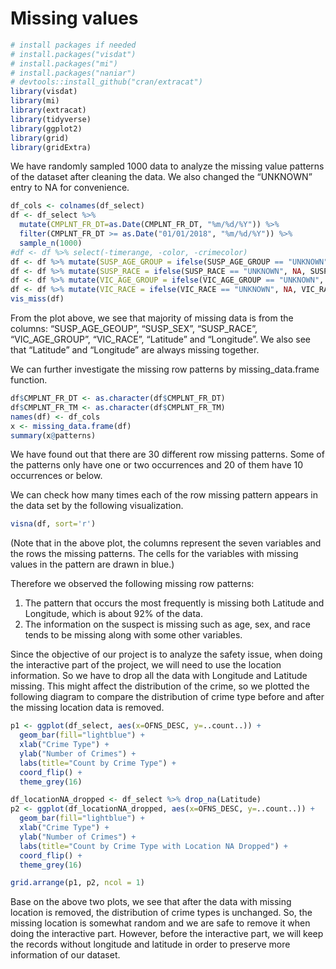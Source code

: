 # Missing values

```r
# install packages if needed
# install.packages("visdat")
# install.packages("mi")
# install.packages("naniar")
# devtools::install_github("cran/extracat")
library(visdat)
library(mi)
library(extracat)
library(tidyverse)
library(ggplot2)
library(grid)
library(gridExtra)
```

We have randomly sampled 1000 data to analyze the missing value patterns of the dataset after cleaning the data. We also changed the "UNKNOWN" entry to NA for convenience.

```r
df_cols <- colnames(df_select)
df <- df_select %>%
  mutate(CMPLNT_FR_DT=as.Date(CMPLNT_FR_DT, "%m/%d/%Y")) %>%
  filter(CMPLNT_FR_DT >= as.Date("01/01/2018", "%m/%d/%Y")) %>% 
  sample_n(1000)
#df <- df %>% select(-timerange, -color, -crimecolor)
df <- df %>% mutate(SUSP_AGE_GROUP = ifelse(SUSP_AGE_GROUP == "UNKNOWN", NA, SUSP_AGE_GROUP))
df <- df %>% mutate(SUSP_RACE = ifelse(SUSP_RACE == "UNKNOWN", NA, SUSP_RACE))
df <- df %>% mutate(VIC_AGE_GROUP = ifelse(VIC_AGE_GROUP == "UNKNOWN", NA, VIC_AGE_GROUP))
df <- df %>% mutate(VIC_RACE = ifelse(VIC_RACE == "UNKNOWN", NA, VIC_RACE))
vis_miss(df)
```

From the plot above, we see that majority of missing data is from the columns: "SUSP_AGE_GEOUP", "SUSP_SEX", "SUSP_RACE", "VIC_AGE_GROUP", "VIC_RACE", "Latitude" and "Longitude". We also see that "Latitude" and "Longitude" are always missing together. 

We can further investigate the missing row patterns by missing_data.frame function.

```r
df$CMPLNT_FR_DT <- as.character(df$CMPLNT_FR_DT)
df$CMPLNT_FR_TM <- as.character(df$CMPLNT_FR_TM)
names(df) <- df_cols
x <- missing_data.frame(df)
summary(x@patterns) 
```

We have found out that there are 30 different row missing patterns. Some of the patterns only have one or two occurrences and 20 of them have 10 occurrences or below.

We can check how many times each of the row missing pattern appears in the data set by the following visualization.

```r
visna(df, sort='r')
```

(Note that in the above plot, the columns represent the seven variables and the rows the missing patterns. The cells for the variables with missing values in the pattern are drawn in blue.)

Therefore we observed the following missing row patterns:

1. The pattern that occurs the most frequently is missing both Latitude and Longitude, which is about 92% of the data.
2. The information on the suspect is missing such as age, sex, and race tends to be missing along with some other variables.

Since the objective of our project is to analyze the safety issue, when doing the interactive part of the project, we will need to use the location information. So we have to drop all the data with Longitude and Latitude missing. This might affect the distribution of the crime, so we plotted the following diagram to compare the distribution of crime type before and after the missing location data is removed.

```r
p1 <- ggplot(df_select, aes(x=OFNS_DESC, y=..count..)) +
  geom_bar(fill="lightblue") + 
  xlab("Crime Type") +
  ylab("Number of Crimes") +
  labs(title="Count by Crime Type") + 
  coord_flip() +
  theme_grey(16)

df_locationNA_dropped <- df_select %>% drop_na(Latitude)
p2 <- ggplot(df_locationNA_dropped, aes(x=OFNS_DESC, y=..count..)) +
  geom_bar(fill="lightblue") +
  xlab("Crime Type") +
  ylab("Number of Crimes") +
  labs(title="Count by Crime Type with Location NA Dropped") + 
  coord_flip() +
  theme_grey(16)

grid.arrange(p1, p2, ncol = 1)
```

Base on the above two plots, we see that after the data with missing location is removed, the distribution of crime types is unchanged. So, the missing location is somewhat random and we are safe to remove it when doing the interactive part. However, before the interactive part, we will keep the records without longitude and latitude in order to preserve more information of our dataset.
